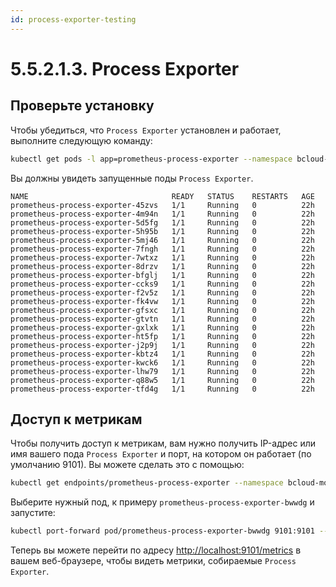 ```yaml
---
id: process-exporter-testing
---
```


# 5.5.2.1.3. Process Exporter

## Проверьте установку

Чтобы убедиться, что `Process Exporter` установлен и работает, выполните следующую команду:

```bash
kubectl get pods -l app=prometheus-process-exporter --namespace bcloud-monitoring-nodes
```

Вы должны увидеть запущенные поды `Process Exporter`.
```
NAME                                READY   STATUS    RESTARTS   AGE
prometheus-process-exporter-45zvs   1/1     Running   0          22h
prometheus-process-exporter-4m94n   1/1     Running   0          22h
prometheus-process-exporter-5d5fg   1/1     Running   0          22h
prometheus-process-exporter-5h95b   1/1     Running   0          22h
prometheus-process-exporter-5mj46   1/1     Running   0          22h
prometheus-process-exporter-7fngh   1/1     Running   0          22h
prometheus-process-exporter-7wtxz   1/1     Running   0          22h
prometheus-process-exporter-8drzv   1/1     Running   0          22h
prometheus-process-exporter-bfglj   1/1     Running   0          22h
prometheus-process-exporter-ccks9   1/1     Running   0          22h
prometheus-process-exporter-f2v5z   1/1     Running   0          22h
prometheus-process-exporter-fk4vw   1/1     Running   0          22h
prometheus-process-exporter-gfsxc   1/1     Running   0          22h
prometheus-process-exporter-gtvtn   1/1     Running   0          22h
prometheus-process-exporter-gxlxk   1/1     Running   0          22h
prometheus-process-exporter-ht5fp   1/1     Running   0          22h
prometheus-process-exporter-j2p9j   1/1     Running   0          22h
prometheus-process-exporter-kbtz4   1/1     Running   0          22h
prometheus-process-exporter-kwck6   1/1     Running   0          22h
prometheus-process-exporter-lhw79   1/1     Running   0          22h
prometheus-process-exporter-q88w5   1/1     Running   0          22h
prometheus-process-exporter-tfd4g   1/1     Running   0          22h
```

## Доступ к метрикам

Чтобы получить доступ к метрикам, вам нужно получить IP-адрес или имя вашего пода `Process Exporter` и порт, на котором он работает (по умолчанию 9101). Вы можете сделать это с помощью:

```bash
kubectl get endpoints/prometheus-process-exporter --namespace bcloud-monitoring-nodes  -o json

```
Выберите нужный под, к примеру `prometheus-process-exporter-bwwdg` и запустите:

```bash
kubectl port-forward pod/prometheus-process-exporter-bwwdg 9101:9101 --namespace bcloud-monitoring-nodes
```

Теперь вы можете перейти по адресу [http://localhost:9101/metrics](http://localhost:9101/metrics) в вашем веб-браузере, чтобы видеть метрики, собираемые `Process Exporter`.

